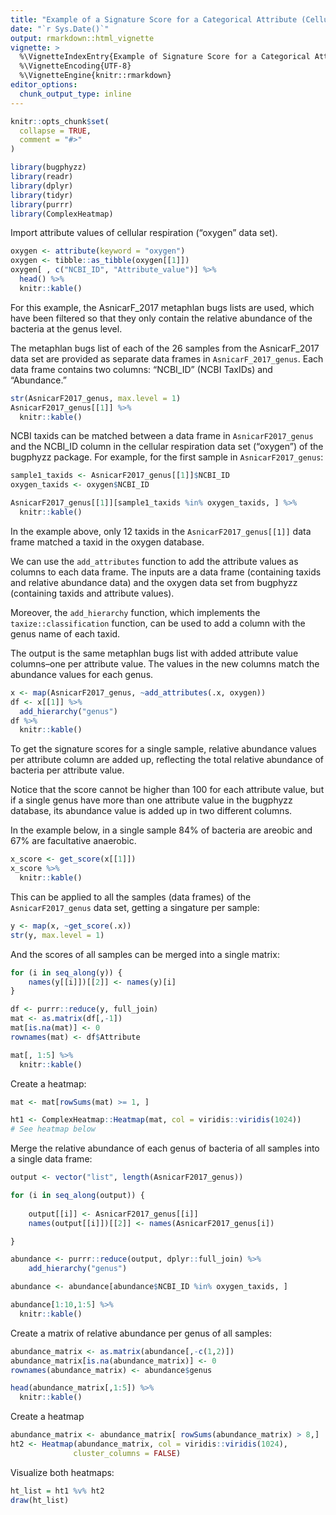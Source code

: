 ```yaml
---
title: "Example of a Signature Score for a Categorical Attribute (Cellular Respiration)"
date: "`r Sys.Date()`"
output: rmarkdown::html_vignette
vignette: >
  %\VignetteIndexEntry{Example of Signature Score for a Categorical Attribute (Cellular Respiration)}
  %\VignetteEncoding{UTF-8}
  %\VignetteEngine{knitr::rmarkdown}
editor_options: 
  chunk_output_type: inline
---
```


```r
knitr::opts_chunk$set(
  collapse = TRUE,
  comment = "#>"
)
```

```r
library(bugphyzz)
library(readr)
library(dplyr)
library(tidyr)
library(purrr)
library(ComplexHeatmap)
```

Import attribute values of cellular respiration ("oxygen" data set).

```r
oxygen <- attribute(keyword = "oxygen")
oxygen <- tibble::as_tibble(oxygen[[1]])
oxygen[ , c("NCBI_ID", "Attribute_value")] %>% 
  head() %>% 
  knitr::kable()
```

For this example, the AsnicarF_2017 metaphlan bugs lists are used, which have been filtered so that they only contain the relative abundance of the bacteria at the genus level.

The metaphlan bugs list of each of the 26 samples from the AsnicarF_2017 data set are provided as separate data frames in `AsnicarF_2017_genus`. Each data frame contains two columns: "NCBI_ID" (NCBI TaxIDs) and "Abundance."

```r
str(AsnicarF2017_genus, max.level = 1)
AsnicarF2017_genus[[1]] %>% 
  knitr::kable()
```

NCBI taxids can be matched between a data frame in `AsnicarF2017_genus` and the NCBI_ID column in the cellular respiration data set ("oxygen") of the bugphyzz package. For example, for the first sample in `AsnicarF2017_genus`:

```r

sample1_taxids <- AsnicarF2017_genus[[1]]$NCBI_ID
oxygen_taxids <- oxygen$NCBI_ID

AsnicarF2017_genus[[1]][sample1_taxids %in% oxygen_taxids, ] %>% 
  knitr::kable()
```

In the example above, only 12 taxids in the `AsnicarF2017_genus[[1]]` data frame matched a taxid in the oxygen database.

We can use the `add_attributes` function to add the attribute values as columns to each data frame. The inputs are a data frame (containing taxids and relative abundance data) and the oxygen data set from bugphyzz (containing taxids and attribute values).

Moreover, the `add_hierarchy` function, which implements the `taxize::classification` function, can be used to add a column with the genus name of each taxid.

The output is the same metaphlan bugs list with added attribute value columns--one per attribute value. The values in the new columns match the abundance values for each genus.

```r
x <- map(AsnicarF2017_genus, ~add_attributes(.x, oxygen))
df <- x[[1]] %>% 
  add_hierarchy("genus") 
df %>% 
  knitr::kable()

```

To get the signature scores for a single sample, relative abundance values per attribute column are added up, reflecting the total relative abundance of bacteria per attribute value.

Notice that the score cannot be higher than 100 for each attribute value, but if a single genus have more than one attribute value in the bugphyzz database, its abundance value is added up in two different columns.
 
In the example below, in a single sample 84% of bacteria are areobic and 67% are facultative anaerobic.

```r
x_score <- get_score(x[[1]])
x_score %>% 
  knitr::kable()
```

This can be applied to all the samples (data frames) of the `AsnicarF2017_genus` data set, getting a singature per sample:

```r
y <- map(x, ~get_score(.x))
str(y, max.level = 1)
```

And the scores of all samples can be merged into a single matrix:

```r
for (i in seq_along(y)) {
    names(y[[i]])[[2]] <- names(y)[i]
}

df <- purrr::reduce(y, full_join)
mat <- as.matrix(df[,-1])
mat[is.na(mat)] <- 0
rownames(mat) <- df$Attribute

mat[, 1:5] %>% 
  knitr::kable()
```

Create a heatmap:

```r

mat <- mat[rowSums(mat) >= 1, ]

ht1 <- ComplexHeatmap::Heatmap(mat, col = viridis::viridis(1024))
# See heatmap below
```

Merge the relative abundance of each genus of bacteria of all samples  into a single data frame:


```r
output <- vector("list", length(AsnicarF2017_genus))

for (i in seq_along(output)) {
    
    output[[i]] <- AsnicarF2017_genus[[i]]
    names(output[[i]])[[2]] <- names(AsnicarF2017_genus[i])

}

abundance <- purrr::reduce(output, dplyr::full_join) %>%
    add_hierarchy("genus")

abundance <- abundance[abundance$NCBI_ID %in% oxygen_taxids, ]

abundance[1:10,1:5] %>% 
  knitr::kable()
```

Create a matrix of relative abundance per genus of all samples:

```r
abundance_matrix <- as.matrix(abundance[,-c(1,2)])
abundance_matrix[is.na(abundance_matrix)] <- 0
rownames(abundance_matrix) <- abundance$genus

head(abundance_matrix[,1:5]) %>% 
  knitr::kable()
```

Create a heatmap

```r

abundance_matrix <- abundance_matrix[ rowSums(abundance_matrix) > 8,]
ht2 <- Heatmap(abundance_matrix, col = viridis::viridis(1024),
              cluster_columns = FALSE)
```

Visualize both heatmaps:

```r
ht_list = ht1 %v% ht2
draw(ht_list)
```

